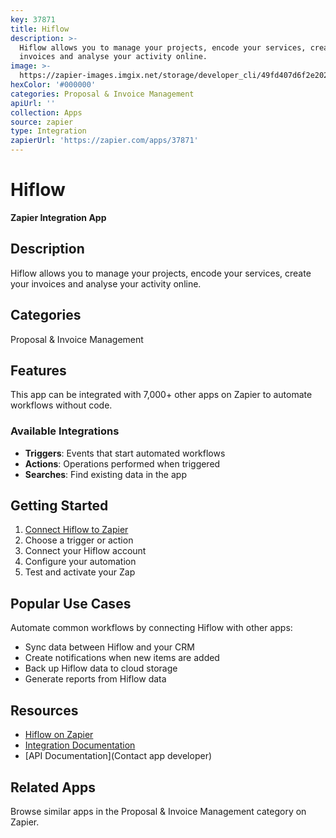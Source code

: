 ```yaml
---
key: 37871
title: Hiflow
description: >-
  Hiflow allows you to manage your projects, encode your services, create your
  invoices and analyse your activity online.
image: >-
  https://zapier-images.imgix.net/storage/developer_cli/49fd407d6f2e202bf9e958ddb070bea4.png?auto=format%2Ccompress&ixlib=python-3.0.0&q=50
hexColor: '#000000'
categories: Proposal & Invoice Management
apiUrl: ''
collection: Apps
source: zapier
type: Integration
zapierUrl: 'https://zapier.com/apps/37871'
---
```

# Hiflow

**Zapier Integration App**

## Description

Hiflow allows you to manage your projects, encode your services, create your invoices and analyse your activity online.

## Categories

Proposal & Invoice Management

## Features

This app can be integrated with 7,000+ other apps on Zapier to automate workflows without code.

### Available Integrations

- **Triggers**: Events that start automated workflows
- **Actions**: Operations performed when triggered
- **Searches**: Find existing data in the app

## Getting Started

1. [Connect Hiflow to Zapier](https://zapier.com/apps/37871)
2. Choose a trigger or action
3. Connect your Hiflow account
4. Configure your automation
5. Test and activate your Zap

## Popular Use Cases

Automate common workflows by connecting Hiflow with other apps:

- Sync data between Hiflow and your CRM
- Create notifications when new items are added
- Back up Hiflow data to cloud storage
- Generate reports from Hiflow data

## Resources

- [Hiflow on Zapier](https://zapier.com/apps/37871)
- [Integration Documentation](https://zapier.com/apps/37871/integrations)
- [API Documentation](Contact app developer)

## Related Apps

Browse similar apps in the Proposal & Invoice Management category on Zapier.
